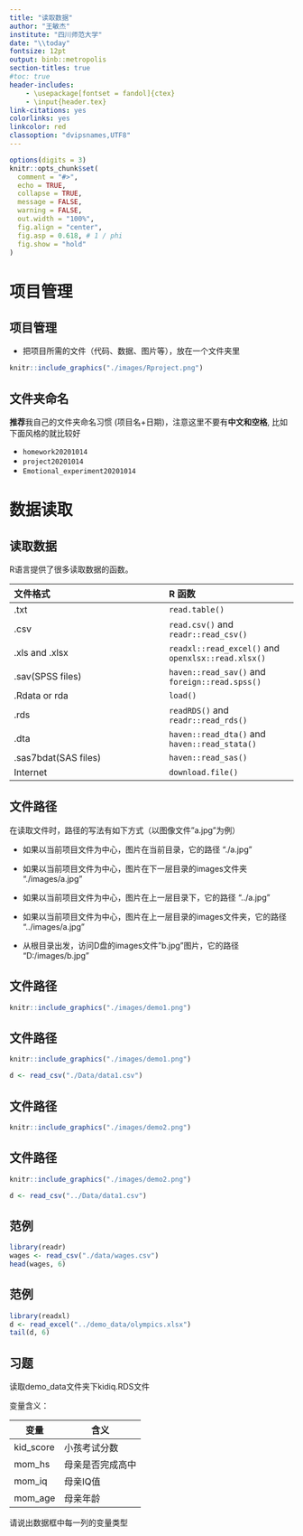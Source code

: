 ```yaml
---
title: "读取数据"
author: "王敏杰"
institute: "四川师范大学"
date: "\\today"
fontsize: 12pt
output: binb::metropolis
section-titles: true
#toc: true
header-includes:
    - \usepackage[fontset = fandol]{ctex}
    - \input{header.tex}
link-citations: yes
colorlinks: yes
linkcolor: red
classoption: "dvipsnames,UTF8"
---
```


```r
options(digits = 3)
knitr::opts_chunk$set(
  comment = "#>",
  echo = TRUE,
  collapse = TRUE,
  message = FALSE,
  warning = FALSE,
  out.width = "100%",
  fig.align = "center",
  fig.asp = 0.618, # 1 / phi
  fig.show = "hold"
)
```


# 项目管理

## 项目管理
- 把项目所需的文件（代码、数据、图片等），放在一个文件夹里

```r
knitr::include_graphics("./images/Rproject.png")
```

## 文件夹命名

**推荐**我自己的文件夹命名习惯 (项目名+日期)，注意这里不要有**中文和空格**, 比如下面风格的就比较好 

- `homework20201014`
- `project20201014`
- `Emotional_experiment20201014` 




# 数据读取

## 读取数据 

R语言提供了很多读取数据的函数。
\footnotesize

文件格式                       |       **R** 函数 
:---------------------------   |       :----------------------
.txt                           |       `read.table()`
.csv                           |       `read.csv()` and `readr::read_csv()`
.xls and .xlsx                 |       `readxl::read_excel()` and `openxlsx::read.xlsx()`
.sav(SPSS files)               |       `haven::read_sav()` and `foreign::read.spss()`
.Rdata or rda                  |       `load()`
.rds                           |       `readRDS()` and `readr::read_rds()` 
.dta                           |       `haven::read_dta()` and `haven::read_stata()`
.sas7bdat(SAS files)           |       `haven::read_sas()`
Internet                       |       `download.file()`


## 文件路径

在读取文件时，路径的写法有如下方式（以图像文件"a.jpg"为例）

- 如果以当前项目文件为中心，图片在当前目录，它的路径
"./a.jpg"

- 如果以当前项目文件为中心，图片在下一层目录的images文件夹
"./images/a.jpg"

- 如果以当前项目文件为中心，图片在上一层目录下，它的路径
"../a.jpg"

- 如果以当前项目文件为中心，图片在上一层目录的images文件夹，它的路径
"../images/a.jpg"

- 从根目录出发，访问D盘的images文件"b.jpg"图片，它的路径
"D:/images/b.jpg"


## 文件路径

```r
knitr::include_graphics("./images/demo1.png")
```

## 文件路径

```r
knitr::include_graphics("./images/demo1.png")
```

```r
d <- read_csv("./Data/data1.csv")
```

## 文件路径

```r
knitr::include_graphics("./images/demo2.png")
```


## 文件路径

```r
knitr::include_graphics("./images/demo2.png")
```

```r
d <- read_csv("../Data/data1.csv")
```



## 范例 

```r
library(readr)
wages <- read_csv("./data/wages.csv")
head(wages, 6)
```


## 范例 
```r
library(readxl)
d <- read_excel("../demo_data/olympics.xlsx")
tail(d, 6)
```


## 习题

读取demo_data文件夹下kidiq.RDS文件


变量含义：

| 变量       	| 含义             	|
|------------	|------------------	|
| kid_score  	| 小孩考试分数     	|
| mom_hs     	| 母亲是否完成高中 	|
| mom_iq     	| 母亲IQ值         	|
| mom_age    	| 母亲年龄         	|

请说出数据框中每一列的变量类型

